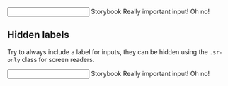 
<Meta title='Components/Input' component={Input} />

<DocsTitle title='Inputs' experimental />

<div className='🅲-form-group'>
  <Input>
    <Input.Label>Storybook</Input.Label>
    <Input.Field />
    <Input.Description>Really important input!</Input.Description>
    <Input.Error>Oh no!</Input.Error>
  </Input>
</div>

## Hidden labels

Try to always include a label for inputs, they can be hidden using the `.sr-only` class
for screen readers.

<div className='🅲-form-group'>
  <Input>
    <Input.Label className='sr-only'>Storybook</Input.Label>
    <Input.Field />
    <Input.Description>Really important input!</Input.Description>
    <Input.Error>Oh no!</Input.Error>
  </Input>
</div>
